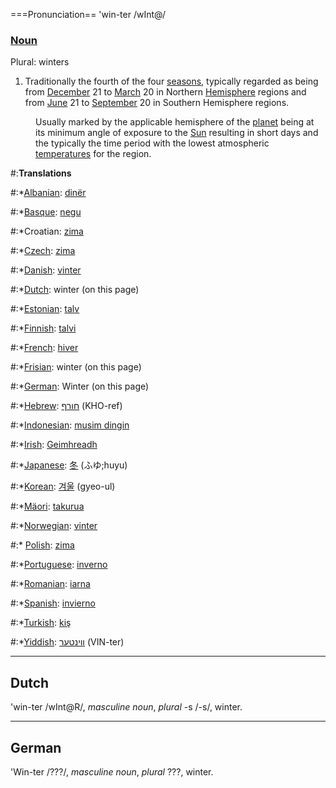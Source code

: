 ===Pronunciation==
'win-ter /wInt@/
===[[Noun]]===
Plural: winters
#Traditionally the fourth of the four [[season]]s, typically regarded as being from [[December]] 21 to [[March]] 20 in Northern [[Hemisphere]] regions and from [[June]] 21 to [[September]] 20 in Southern Hemisphere regions. 
:Usually marked by the applicable hemisphere of the [[planet]] being at its minimum angle of exposure to the [[Sun]] resulting in short days and the typically the time period with the lowest atmospheric [[temperature]]s for the region.
#:'''Translations'''
#:*[[Albanian]]: [[dinër]]
#:*[[Basque]]: [[negu]]
#:*Croatian: [[zima]]
#:*[[Czech]]: [[zima]]
#:*[[Danish]]: [[vinter]]
#:*[[Dutch]]: winter (on this page)
#:*[[Estonian]]: [[talv]]
#:*[[Finnish]]: [[talvi]]
#:*[[French]]: [[hiver]]
#:*[[Frisian]]: winter (on this page)
#:*[[German]]: Winter (on this page)
#:*[[Hebrew]]: [[חורף]] (KHO-ref)
#:*[[Indonesian]]: [[musim dingin]]
#:*[[Irish]]: [[Geimhreadh]]
#:*[[Japanese]]: [[冬]] (ふゆ;huyu)
#:*[[Korean]]: [[겨울]] (gyeo-ul)
#:*[[Mäori]]: [[takurua]]
#:*[[Norwegian]]: [[vinter]]
#:* [[Polish]]: [[zima]]
#:*[[Portuguese]]: [[inverno]]
#:*[[Romanian]]: [[iarna]]
#:*[[Spanish]]: [[invierno]]
#:*[[Turkish]]: [[kiş]]
#:*[[Yiddish]]: [[װינטער]] (VIN-ter)
----
== Dutch ==
'win-ter /wInt@R/, ''masculine noun'', ''plural'' -s /-s/, winter.
----
== German ==
'Win-ter /???/, ''masculine noun'', ''plural'' ???, winter.